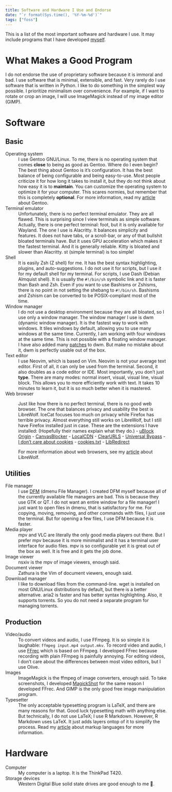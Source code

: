 ```yaml
---
title: Software and Hardware I Use and Endorse
date: "`r format(Sys.time(), '%Y-%m-%d')`"
tags: ["foss"]
---
```


This is a list of the most important software and hardware I use.
It may include programs that I have developed [myself](https://github.com/amarakon).

# What Makes a Good Program

I do not endorse the use of proprietary software because it is immoral and bad.
I use software that is minimal, extensible, and fast.
Very rarely do I use software that is written in Python.
I like to do something in the simplest way possible.
I prioritize minimalism over convenience.
For example, if I want to rotate or crop an image, I will use ImageMagick instead of my image editor (GIMP).

# Software

## Basic

Operating system
: I use Gentoo GNU/Linux.
To me, there is no operating system that comes **close** to being as good as Gentoo.
Where do I even begin?
The best thing about Gentoo is it's configuration. 
It has the best balance of being configurable and being easy-to-use.
Most people criticize it for how long it takes to install it, but they do not think about how easy it is to **maintain**.
You can customize the operating system to optimize it for your computer.
This scares normies, but remember that this is completely **optional**.
For more information, read my [article](/articles/gentoo-linux-the-best-operating-system-ever-made/) about Gentoo.

Terminal emulator
: Unfortunately, there is no perfect terminal emulator.
They are all flawed.
This is surprising since I view terminals as simple software.
Actually, there is one perfect terminal: foot, but it is only available for Wayland.
The one I use is Alacritty.
It balances simplicity and features.
It does not have tabs, or a scroll-bar, or any of that bullshit bloated terminals have.
But it uses GPU acceleration which makes it the fastest terminal.
And it is generally reliable.
Kitty is bloated and slower than Alacritty.
st (simple terminal) is too simple!

Shell
: It is easily Zsh (Z shell) for me.
It has the best syntax highlighting, plugins, and auto-suggestions.
I do not use it for scripts, but I use it for my default shell for my terminal.
For scripts, I use Dash (Debian Almquist shell).
It is usually the `#!/bin/sh` symbolic link and it is faster than Bash and Zsh.
Even if you want to use Bashisms or Zshisms, there is no point in not setting the shebang to `#!/bin/sh`.
Bashisms and Zshism can be converted to be POSIX-compliant most of the time.

Window manager
: I do not use a desktop environment because they are all bloated, so I use only a window manager.
The window manager I use is dwm (dynamic window manager).
It is the fastest way to work with windows.
It tiles windows by default, allowing you to use many windows at the same time.
Currently, I am working with four windows at the same time.
This is not possible with a floating window manager.
I have also added many [patches](https://github.com/amarakon/dotfiles/tree/master/etc/portage/patches/x11-wm/dwm) to dwm.
But make no mistake about it, dwm is perfectly usable out of the box.

Text editor
: I use Neovim, which is based on Vim.
Neovim is not your average text editor.
First of all, it can only be used from the terminal.
Second, it also doubles as a code editor or IDE.
Most importantly, you don't just **type**.
There are many modes: normal insert, visual, visual line, visual block.
This allows you to more efficiently work with text.
It takes 10 minutes to learn it, but it is so much better when it is mastered.

Web browser
: Just like how there is no perfect terminal, there is no good web browser.
The one that balances privacy and usability the best is LibreWolf.
IceCat focuses too much on privacy while Firefox has terrible privacy.
Almost everything still works on LibreWolf, but I still have Firefox installed just in case.
These are the extensions I have installed: (Hopefully their names explain what they do.)
    - [uBlock Origin](https://addons.mozilla.org/en-CA/firefox/addon/ublock-origin/)
    - [CanvasBlocker](https://addons.mozilla.org/en-CA/firefox/addon/canvasblocker/)
    - [LocalCDN](https://addons.mozilla.org/en-CA/firefox/addon/localcdn-fork-of-decentraleyes/)
    - [ClearURLS](https://addons.mozilla.org/en-CA/firefox/addon/clearurls/)
    - [Universal Bypass](https://addons.mozilla.org/en-CA/firefox/addon/universal-bypass/)
    - [I don't care about cookies](https://addons.mozilla.org/en-CA/firefox/addon/i-dont-care-about-cookies/)
    - [cookies.txt](https://addons.mozilla.org/en-CA/firefox/addon/cookies-txt/)
    - [LibRedirect](https://addons.mozilla.org/en-CA/firefox/addon/libredirect/)

    For more information about web browsers, see my [article](/articles/librewolf-is-currently-the-best-web-browser/) about LibreWolf.

## Utilities

File manager
: I use [DFM](https://github.com/amarakon/dfm) (dmenu File Manager).
I created DFM myself because all of the currently available file managers are bad.
This is because they use GTK or QT.
I do not want an entire window for a file manager!
I just want to open files in dmenu, that is satisfactory for me.
For copying, moving, removing, and other commands with files, I just use the terminal.
But for opening a few files, I use DFM because it is faster.

Media player
: mpv and VLC are literally the only good media players out there.
But I prefer mpv because it is more minimalist and it has a terminal user interface for audio files.
mpv is so configurable yet it is great out of the box as well.
It is free and it gets the job done.

Image viewer
: nsxiv is the mpv of image viewers, enough said.

Document viewer
: Zathura is the Vim of document viewers, enough said.

Download manager
: I like to download files from the command-line.
wget is installed on most GNU/Linux distributions by default, but there is a better alternative.
aria2 is faster and has better syntax highlighting.
Also, it supports torrents.
So you do not need a separate program for managing torrents.

## Production

Video/audio
: To convert videos and audio, I use FFmpeg.
It is so simple it is laughable: `ffmpeg input.mp4 output.mkv`.
To record video and audio, I use [FFrec](https://github.com/amarakon/ffrec) which is based on FFmpeg.
I developed FFrec because recording with plain FFmpeg is painfully annoying.
For editing videos, I don't care about the differences between most video editors, but I use Olive.

Images
: ImageMagick is the ffmpeg of image converters, enough said.
To take screenshots, I developed [MagickShot](https://github.com/amarakon/magickshot) for the same reason I developed FFrec.
And GIMP is the only good free image manipulation program.

Typesetter
: The only acceptable typesetting program is LaTeX, and there are many reasons for that.
Good luck typesetting math with anything else.
But technically, I do not use LaTeX; I use R Markdown.
However, R Markdown uses LaTeX.
It just adds layers ontop of it to simplify the process.
Read my [article](/articles/comparing-the-best-markup-languages-for-making-pdf-documents/) about markup languages for more information.

# Hardware

Computer
: My computer is a laptop.
It is the ThinkPad T420.

Storage devices
: Western Digital Blue solid state drives are good enough to me 🤷.
